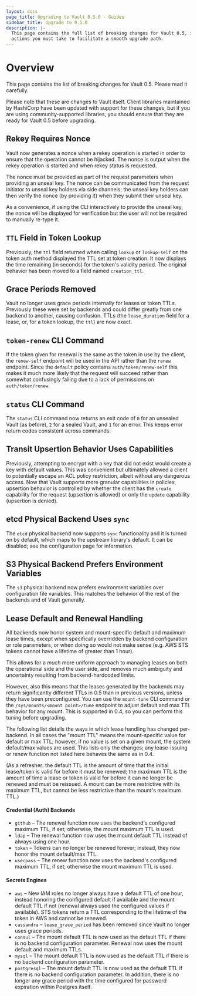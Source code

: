```yaml
---
layout: docs
page_title: Upgrading to Vault 0.5.0 - Guides
sidebar_title: Upgrade to 0.5.0
description: |-
  This page contains the full list of breaking changes for Vault 0.5, including
  actions you must take to facilitate a smooth upgrade path.
---
```


# Overview

This page contains the list of breaking changes for Vault 0.5. Please read it
carefully.

Please note that these are changes to Vault itself. Client libraries maintained
by HashiCorp have been updated with support for these changes, but if you are
using community-supported libraries, you should ensure that they are ready for
Vault 0.5 before upgrading.

## Rekey Requires Nonce

Vault now generates a nonce when a rekey operation is started in order to
ensure that the operation cannot be hijacked. The nonce is output when the
rekey operation is started and when rekey status is requested.

The nonce must be provided as part of the request parameters when providing an
unseal key. The nonce can be communicated from the request initiator to unseal
key holders via side channels; the unseal key holders can then verify the nonce
(by providing it) when they submit their unseal key.

As a convenience, if using the CLI interactively to provide the unseal key, the
nonce will be displayed for verification but the user will not be required to
manually re-type it.

## `TTL` Field in Token Lookup

Previously, the `ttl` field returned when calling `lookup` or `lookup-self` on
the token auth method displayed the TTL set at token creation. It
now displays the time remaining (in seconds) for the token's validity period.
The original behavior has been moved to a field named `creation_ttl`.

## Grace Periods Removed

Vault no longer uses grace periods internally for leases or token TTLs.
Previously these were set by backends and could differ greatly from one backend
to another, causing confusion. TTLs (the `lease_duration` field for a lease,
or, for a token lookup, the `ttl`) are now exact.

## `token-renew` CLI Command

If the token given for renewal is the same as the token in use by the client,
the `renew-self` endpoint will be used in the API rather than the `renew`
endpoint. Since the `default` policy contains `auth/token/renew-self` this
makes it much more likely that the request will succeed rather than somewhat
confusingly failing due to a lack of permissions on `auth/token/renew`.

## `status` CLI Command

The `status` CLI command now returns an exit code of `0` for an unsealed Vault
(as before), `2` for a sealed Vault, and `1` for an error. This keeps error
return codes consistent across commands.

## Transit Upsertion Behavior Uses Capabilities

Previously, attempting to encrypt with a key that did not exist would create a
key with default values. This was convenient but ultimately allowed a client to
potentially escape an ACL policy restriction, albeit without any dangerous
access. Now that Vault supports more granular capabilities in policies,
upsertion behavior is controlled by whether the client has the `create`
capability for the request (upsertion is allowed) or only the `update`
capability (upsertion is denied).

## etcd Physical Backend Uses `sync`

The `etcd` physical backend now supports `sync` functionality and it is turned
on by default, which maps to the upstream library's default. It can be
disabled; see the configuration page for information.

## S3 Physical Backend Prefers Environment Variables

The `s3` physical backend now prefers environment variables over configuration
file variables. This matches the behavior of the rest of the backends and of
Vault generally.

## Lease Default and Renewal Handling

All backends now honor system and mount-specific default and maximum lease
times, except when specifically overridden by backend configuration or role
parameters, or when doing so would not make sense (e.g. AWS STS tokens cannot
have a lifetime of greater than 1 hour).

This allows for a _much_ more uniform approach to managing leases on both the
operational side and the user side, and removes much ambiguity and uncertainty
resulting from backend-hardcoded limits.

However, also this means that the leases generated by the backends may return
significantly different TTLs in 0.5 than in previous versions, unless they have
been preconfigured. You can use the `mount-tune` CLI command or the
`/sys/mounts/<mount point>/tune` endpoint to adjust default and max TTL
behavior for any mount. This is supported in 0.4, so you can perform this
tuning before upgrading.

The following list details the ways in which lease handling has changed
per-backend. In all cases the "mount TTL" means the mount-specific value for
default or max TTL; however, if no value is set on a given mount, the system
default/max values are used. This lists only the changes; any lease-issuing
or renew function not listed here behaves the same as in 0.4.

(As a refresher: the default TTL is the amount of time that the initial
lease/token is valid for before it must be renewed; the maximum TTL is the
amount of time a lease or token is valid for before it can no longer be renewed
and must be reissued. A mount can be more restrictive with its maximum TTL, but
cannot be less restrictive than the mount's maximum TTL.)

#### Credential (Auth) Backends

- `github` – The renewal function now uses the backend's configured maximum
  TTL, if set; otherwise, the mount maximum TTL is used.
- `ldap` – The renewal function now uses the mount default TTL instead of always
  using one hour.
- `token` – Tokens can no longer be renewed forever; instead, they now honor the
  mount default/max TTL.
- `userpass` – The renew function now uses the backend's configured maximum TTL,
  if set; otherwise the mount maximum TTL is used.

#### Secrets Engines

- `aws` – New IAM roles no longer always have a default TTL of one hour, instead
  honoring the configured default if available and the mount default TTL if not
  (renewal always used the configured values if available). STS tokens return a
  TTL corresponding to the lifetime of the token in AWS and cannot be renewed.
- `cassandra` – `lease_grace_period` has been removed since Vault no longer uses
  grace periods.
- `consul` – The mount default TTL is now used as the default TTL if there is no
  backend configuration parameter. Renewal now uses the mount default and
  maximum TTLs.
- `mysql` – The mount default TTL is now used as the default TTL if there is no
  backend configuration parameter.
- `postgresql` – The mount default TTL is now used as the default TTL if there
  is no backend configuration parameter. In addition, there is no longer any
  grace period with the time configured for password expiration within Postgres
  itself.
